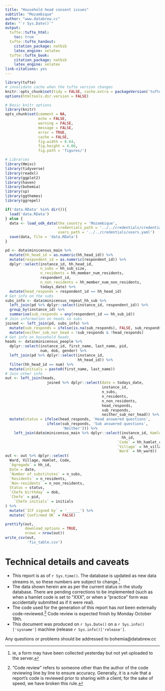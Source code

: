 ```yaml
---
title: "Household head consent issues"
subtitle: "Mozambique"
author: "www.databrew.cc"
date: "`r Sys.Date()`"
output:
  tufte::tufte_html:
    toc: true
  tufte::tufte_handout:
    citation_package: natbib
    latex_engine: xelatex
  tufte::tufte_book:
    citation_package: natbib
    latex_engine: xelatex
link-citations: yes
---
```


```r
library(tufte)
# invalidate cache when the tufte version changes
knitr::opts_chunk$set(tidy = FALSE, cache.extra = packageVersion('tufte'))
options(htmltools.dir.version = FALSE)
```


```r
# Basic knitr options
library(knitr)
opts_chunk$set(comment = NA, 
               echo = FALSE, 
               warning = FALSE, 
               message = FALSE, 
               error = TRUE, 
               cache = FALSE,
               fig.width = 8.64,
               fig.height = 4.86,
               fig.path = 'figures/')
```


```r
# Libraries
library(Hmisc)
library(tidyverse)
library(readxl)
library(ggplot2)
library(haven)
library(bohemia)
library(sp)
library(ggthemes)
library(ggrepel)
```



```r
if('data.RData' %in% dir()){
  load('data.RData')
} else {
  data <- load_odk_data(the_country = 'Mozambique',
                        credentials_path = '../../credentials/credentials.yaml',
                        users_path = '../../credentials/users.yaml')
  save(data, file = 'data.RData')
}
```


```r
pd <- data$minicensus_main %>%
  mutate(hh_head_id = as.numeric(hh_head_id)) %>%
  mutate(respondent_id = as.numeric(respondent_id)) %>%
  dplyr::select(instance_id, hh_head_id,
                n_subs = hh_sub_size,
                n_residents = hh_member_num_residents,
                respondent_id,
                n_non_residents = hh_member_num_non_residents,
                todays_date) %>%
  mutate(head_responds = respondent_id == hh_head_id) 
# Get info on the subs
subs_info <- data$minicensus_repeat_hh_sub %>%
  left_join(pd %>% dplyr::select(instance_id, respondent_id)) %>%
  group_by(instance_id) %>%
  summarise(sub_responds = any(respondent_id == hh_sub_id))
# Join information on heads so subs
joined <- left_join(pd, subs_info) %>%
  mutate(sub_responds = ifelse(is.na(sub_responds), FALSE, sub_responds)) %>%
  mutate(neither_sub_nor_head = !sub_responds & !head_responds) 
# Get info on household heads
heads <- data$minicensus_people %>%
  dplyr::select(instance_id, first_name, last_name, pid,
                num, dob, gender) %>%
  left_join(pd %>% dplyr::select(instance_id,
                                 hh_head_id)) %>%
  filter(hh_head_id == num) %>%
  mutate(initials = paste0(first_name, last_name))
# Join other info
out <- left_join(heads,
                   joined %>% dplyr::select(date = todays_date,
                                            instance_id,
                                            n_subs,
                                            n_residents,
                                            n_non_residents,
                                            head_responds,
                                            sub_responds,
                                            neither_sub_nor_head)) %>%
  mutate(status = ifelse(head_responds, 'Head answered questions',
                   ifelse(sub_responds, 'Sub answered questions',
                          'Neither'))) %>%
    left_join(data$minicensus_main %>% dplyr::select(instance_id, Hamlet = hh_hamlet, 
                                                     hh_id,
                                                   `Code` = hh_hamlet_code, 
                                                   `Village` = hh_village, 
                                                   `Ward` = hh_ward))
out <- out %>% dplyr::select(
  Ward, Village, Hamlet, Code,
  `Agregado` = hh_id, 
  Date = date,
  `Number of substitutes` = n_subs,
  `Residents` = n_residents,
  `Non-residents` = n_non_residents,
  Status = status,
  `Chefe birthday` = dob,
  `Chefe` = pid,
    `Chefe initials` = initials
) %>%
  mutate(`ICF signed by` = '______') %>%
  mutate(`Confirmed OK` = FALSE)

prettify(out,
         download_options = TRUE,
         nrows = nrow(out))
write_csv(out,
          'fix_table.csv')
```


# Technical details and caveats

- This report is as of `r Sys.time()`. The database is updated as new data streams in, so these numbers are subject to change.^[ie, a form may have been collected yesterday but not yet uploaded to the server.]  
- The data shown herein are as per the current status in the study database. There are pending corrections to be implemented (such as when a hamlet code is set to "XXX", or when a "practice" form was accidentally submitted as if it were real).  
- The code used for the generation of this report has _not_ been externally code-reviewed.^["Code review" refers to someone other than the author of the code reviewing line by line to ensure accuracy. Generally, it is a rule that a report's code is reviewed prior to sharing with a client; for the sake of speed, we have broken this rule.] Code review is expected finish by Monday October 19th.
- This document was produced on `r Sys.Date()` on a `r Sys.info()['sysname']` machine (release `r Sys.info()['release']`.  


Any questions or problems should be addressed to bohemia@databrew.cc
